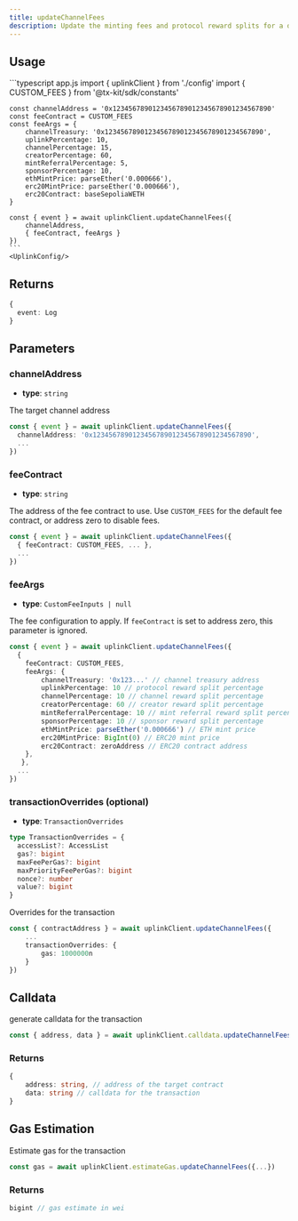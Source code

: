 ```yaml
---
title: updateChannelFees
description: Update the minting fees and protocol reward splits for a deployed channel
---
```




<SdkQuickstart />

## Usage
<CodeGroup>
    ```typescript app.js
    import { uplinkClient } from './config'
    import { CUSTOM_FEES } from '@tx-kit/sdk/constants'

    const channelAddress = '0x1234567890123456789012345678901234567890'
    const feeContract = CUSTOM_FEES
    const feeArgs = {
        channelTreasury: '0x1234567890123456789012345678901234567890',
        uplinkPercentage: 10,
        channelPercentage: 15,
        creatorPercentage: 60,
        mintReferralPercentage: 5,
        sponsorPercentage: 10,
        ethMintPrice: parseEther('0.000666'),
        erc20MintPrice: parseEther('0.000666'),
        erc20Contract: baseSepoliaWETH
    }

    const { event } = await uplinkClient.updateChannelFees({
        channelAddress,
        { feeContract, feeArgs }
    })
    ```
    <UplinkConfig/>
</CodeGroup>

## Returns
```typescript
{ 
  event: Log 
}
```

## Parameters

### channelAddress
- **type**: `string`

The target channel address
```typescript
const { event } = await uplinkClient.updateChannelFees({
  channelAddress: '0x1234567890123456789012345678901234567890',
  ...
})
```

### feeContract
- **type**: `string`

The address of the fee contract to use. Use `CUSTOM_FEES` for the default fee contract, or address zero to disable fees.
```typescript
const { event } = await uplinkClient.updateChannelFees({
  { feeContract: CUSTOM_FEES, ... },
  ...
})
```

### feeArgs
- **type**: `CustomFeeInputs | null`

The fee configuration to apply. If `feeContract` is set to address zero, this parameter is ignored.
```typescript
const { event } = await uplinkClient.updateChannelFees({
  { 
    feeContract: CUSTOM_FEES,
    feeArgs: {
        channelTreasury: '0x123...' // channel treasury address
        uplinkPercentage: 10 // protocol reward split percentage
        channelPercentage: 10 // channel reward split percentage
        creatorPercentage: 60 // creator reward split percentage
        mintReferralPercentage: 10 // mint referral reward split percentage
        sponsorPercentage: 10 // sponsor reward split percentage
        ethMintPrice: parseEther('0.000666') // ETH mint price
        erc20MintPrice: BigInt(0) // ERC20 mint price
        erc20Contract: zeroAddress // ERC20 contract address
    },
   },
  ...
})
```

### transactionOverrides (optional)
- **type**: `TransactionOverrides`
```typescript
type TransactionOverrides = {
  accessList?: AccessList
  gas?: bigint
  maxFeePerGas?: bigint
  maxPriorityFeePerGas?: bigint
  nonce?: number
  value?: bigint
}
```

Overrides for the transaction


```typescript
const { contractAddress } = await uplinkClient.updateChannelFees({
    ...
    transactionOverrides: {
        gas: 1000000n
    }
})
```
## Calldata

generate calldata for the transaction

```typescript
const { address, data } = await uplinkClient.calldata.updateChannelFees({...})
```

### Returns 
```typescript
{
    address: string, // address of the target contract
    data: string // calldata for the transaction
}
```

## Gas Estimation

Estimate gas for the transaction

```typescript
const gas = await uplinkClient.estimateGas.updateChannelFees({...})
```

### Returns
```typescript
bigint // gas estimate in wei
```